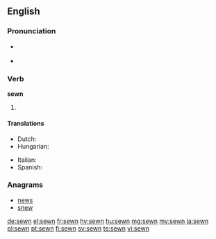 ==English==

===Pronunciation===
* {{a|US}} {{IPA|/ˈsəʊn/|lang=en}}
* {{rhymes|əʊn|lang=en}}

===Verb===
'''sewn'''

# {{past participle of|sew|lang=en}}

====Translations====
{{trans-top|past participle of sew}}
* Dutch: {{t+|nl|genaaid}}
* Hungarian: {{t|hu|varrott}}
{{trans-mid}}
* Italian: {{t+|it|cucito}}
* Spanish: {{t+|es|cosido}}
{{trans-bottom}}

===Anagrams===
* [[news#English|news]]
* [[snew#English|snew]]

[[de:sewn]]
[[el:sewn]]
[[fr:sewn]]
[[hy:sewn]]
[[hu:sewn]]
[[mg:sewn]]
[[my:sewn]]
[[ja:sewn]]
[[pl:sewn]]
[[pt:sewn]]
[[fi:sewn]]
[[sv:sewn]]
[[te:sewn]]
[[vi:sewn]]